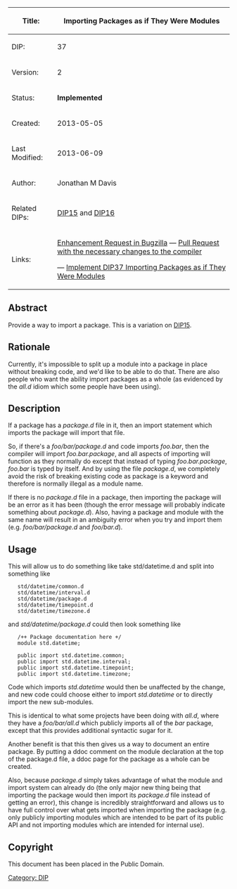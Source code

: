 {| class="wikitable"
!Title:
!'''Importing Packages as if They Were Modules'''
|-
|DIP:
|37
|-
|Version:
|2
|-
|Status:
|'''Implemented'''
|-
|Created:
|2013-05-05
|-
|Last Modified:
|2013-06-09
|-
|Author:
|Jonathan M Davis
|-
|Related DIPs:
| [[DIP15]] and [[DIP16]]
|-
|Links:
| [http://d.puremagic.com/issues/show_bug.cgi?id=10022 Enhancement Request in Bugzilla]
— [https://github.com/D-Programming-Language/dmd/pull/1961 Pull Request with the necessary changes to the compiler ]

— [https://github.com/D-Programming-Language/dmd/pull/2139 Implement DIP37 Importing Packages as if They Were Modules ]
|}

== Abstract ==
Provide a way to import a package. This is a variation on [[DIP15]].

== Rationale ==

Currently, it's impossible to split up a module into a package in place without breaking code, and we'd like to be able to do that. There are also people who want the ability import packages as a whole (as evidenced by the ''all.d'' idiom which some people have been using).

== Description ==

If a package has a ''package.d'' file in it, then an import statement which imports the package will import that file.

So, if there's a ''foo/bar/package.d'' and code imports ''foo.bar'', then the compiler will import ''foo.bar.package'', and all aspects of importing will function as they normally do except that instead of typing ''foo.bar.package'', ''foo.bar'' is typed by itself. And by using the file ''package.d'', we completely avoid the risk of breaking existing code as package is a keyword and therefore is normally illegal as a module name.

If there is no ''package.d'' file in a package, then importing the package will be an error as it has been (though the error message will probably indicate something about ''package.d''). Also, having a package and module with the same name will result in an ambiguity error when you try and import them (e.g. ''foo/bar/package.d'' and ''foo/bar.d'').

== Usage ==

This will allow us to do something like take std/datetime.d and split into something like

    std/datetime/common.d
    std/datetime/interval.d
    std/datetime/package.d
    std/datetime/timepoint.d
    std/datetime/timezone.d

and ''std/datetime/package.d'' could then look something like

    /++ Package documentation here +/
    module std.datetime;

    public import std.datetime.common;
    public import std.datetime.interval;
    public import std.datetime.timepoint;
    public import std.datetime.timezone;

Code which imports ''std.datetime'' would then be unaffected by the change, and new code could choose either to import ''std.datetime'' or to directly import the new sub-modules.

This is identical to what some projects have been doing with ''all.d'', where they have a ''foo/bar/all.d'' which publicly imports all of the ''bar'' package, except that this provides additional syntactic sugar for it.

Another benefit is that this then gives us a way to document an entire package. By putting a ddoc comment on the module declaration at the top of the package.d file, a ddoc page for the package as a whole can be created.

Also, because ''package.d'' simply takes advantage of what the module and import system can already do (the only major new thing being that importing the package would then import its ''package.d'' file instead of getting an error), this change is incredibly straightforward and allows us to have full control over what gets imported when importing the package (e.g. only publicly importing modules which are intended to be part of its public API and not importing modules which are intended for internal use).

== Copyright ==
This document has been placed in the Public Domain.

[[Category: DIP]]